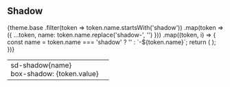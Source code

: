 
<Meta title="Packages/Tokens/Shadows" />

## Shadow

<table>
  <tbody>
    {theme.base
      .filter(token => token.name.startsWith('shadow'))
      .map(token => ({ ...token, name: token.name.replace('shadow-', '') }))
      .map((token, i) => {
        const name = token.name === 'shadow' ? '' : `-${token.name}`;
        return (
          <tr>
            <td>
              <div class="flex flex-col">
                <div class="font-bold">sd-shadow{name}</div>
                <div>box-shadow: {token.value}</div>
              </div>
            </td>
            <td>
              <div
                class={cx(
                  'size-16',
                  {
                    shadow: 'shadow',
                    sm: 'shadow-sm'
                  }[token.name]
                )}
              ></div>
            </td>
          </tr>
        );
      })}
  </tbody>
</table>
